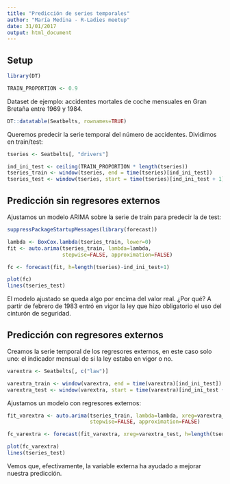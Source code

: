 ```yaml
---
title: "Predicción de series temporales"
author: "María Medina - R-Ladies meetup"
date: 31/01/2017
output: html_document
---
```


## Setup

```R
library(DT)

TRAIN_PROPORTION <- 0.9
```

Dataset de ejemplo: accidentes mortales de coche mensuales en Gran Bretaña entre 1969 y 1984.
```r
DT::datatable(Seatbelts, rownames=TRUE)
```

Queremos predecir la serie temporal del número de accidentes. Dividimos en train/test:
```r
tseries <- Seatbelts[, "drivers"]

ind_ini_test <- ceiling(TRAIN_PROPORTION * length(tseries))
tseries_train <- window(tseries, end = time(tseries)[ind_ini_test])
tseries_test <- window(tseries, start = time(tseries)[ind_ini_test + 1])
```


## Predicción sin regresores externos

Ajustamos un modelo ARIMA sobre la serie de train para predecir la de test:
```r
suppressPackageStartupMessages(library(forecast))

lambda <- BoxCox.lambda(tseries_train, lower=0)
fit <- auto.arima(tseries_train, lambda=lambda, 
                  stepwise=FALSE, approximation=FALSE)

fc <- forecast(fit, h=length(tseries)-ind_ini_test+1)

plot(fc)
lines(tseries_test)
```

El modelo ajustado se queda algo por encima del valor real. ¿Por qué? A partir de febrero de 1983 entró en vigor la ley que hizo obligatorio el uso del cinturón de seguridad.

## Predicción con regresores externos

Creamos la serie temporal de los regresores externos, en este caso solo uno: el indicador mensual de si la ley estaba en vigor o no.
```r
varextra <- Seatbelts[, c("law")]

varextra_train <- window(varextra, end = time(varextra)[ind_ini_test])
varextra_test <- window(varextra, start = time(varextra)[ind_ini_test + 1])
```

Ajustamos un modelo con regresores externos:
```r
fit_varextra <- auto.arima(tseries_train, lambda=lambda, xreg=varextra_train, 
                           stepwise=FALSE, approximation=FALSE)

fc_varextra <- forecast(fit_varextra, xreg=varextra_test, h=length(tseries)-ind_ini_test+1)

plot(fc_varextra)
lines(tseries_test)
```

Vemos que, efectivamente, la variable externa ha ayudado a mejorar nuestra predicción.


  


